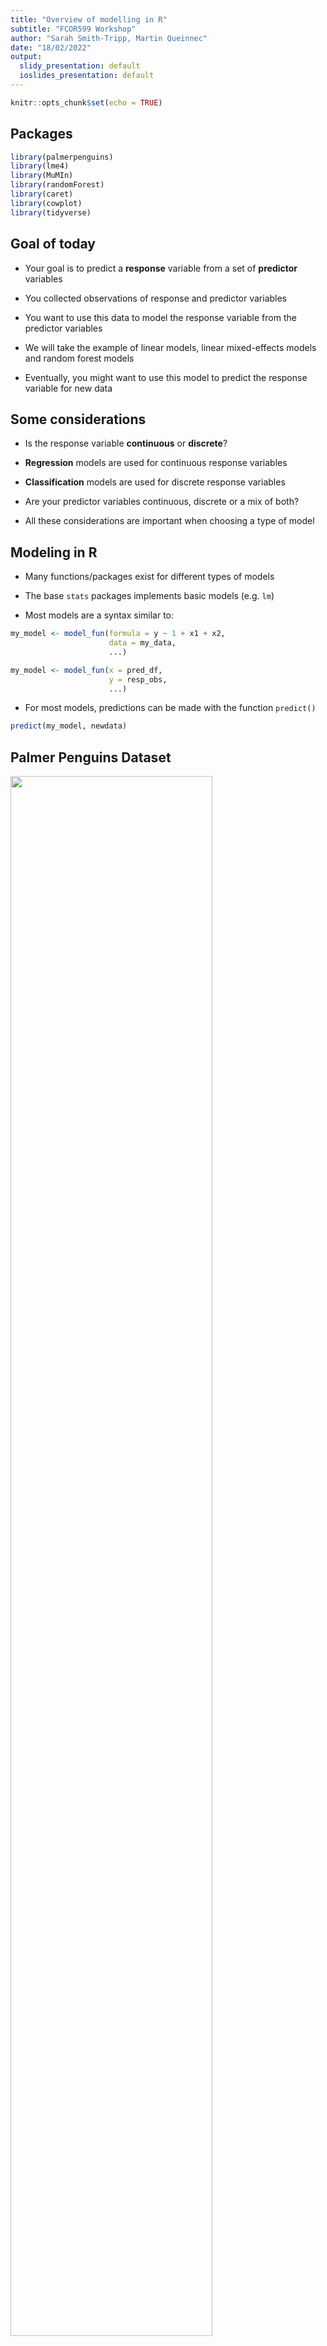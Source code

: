 ```yaml
---
title: "Overview of modelling in R"
subtitle: "FCOR599 Workshop"
author: "Sarah Smith-Tripp, Martin Queinnec"
date: "18/02/2022"
output:
  slidy_presentation: default
  ioslides_presentation: default
---
```


```r
knitr::opts_chunk$set(echo = TRUE)
```

## Packages 

```r
library(palmerpenguins)
library(lme4)
library(MuMIn)
library(randomForest)
library(caret)
library(cowplot)
library(tidyverse)
```

## Goal of today 

- Your goal is to predict a **response** variable from a set of **predictor** variables

- You collected observations of response and predictor variables

- You want to use this data to model the response variable from the predictor variables

- We will take the example of linear models, linear mixed-effects models and random forest models

- Eventually, you might want to use this model to predict the response variable for new data

## Some considerations

- Is the response variable **continuous** or **discrete**? 

- **Regression** models are used for continuous response variables

- **Classification** models are used for discrete response variables

- Are your predictor variables continuous, discrete or a mix of both? 

- All these considerations are important when choosing a type of model

## Modeling in R

- Many functions/packages exist for different types of models

- The base `stats` packages implements basic models (e.g. `lm`)

- Most models are a syntax similar to: 

```r
my_model <- model_fun(formula = y ~ 1 + x1 + x2, 
                      data = my_data, 
                      ...)

my_model <- model_fun(x = pred_df, 
                      y = resp_obs, 
                      ...)
```

- For most models, predictions can be made with the function `predict()`

```r
predict(my_model, newdata)
```

## Palmer Penguins Dataset

![](https://allisonhorst.github.io/palmerpenguins/reference/figures/lter_penguins.png){width=80%}
![](https://allisonhorst.github.io/palmerpenguins/reference/figures/culmen_depth.png){width=80%}

```r
dat <- penguins %>% 
  filter(across(.cols = everything(), ~!is.na(.x)))
```

```r
head(dat)
```

## Linear model

- Let's assume that there is a linear relationship between body mass and bill / flipper dimensions

$Y_{i} = a + \sum_{i}^{u} b_{i} \times X_{i}$


```r
my_lm_model <- lm(body_mass_g ~ 1 + bill_length_mm + bill_depth_mm + flipper_length_mm, 
   data = dat)

summary(my_lm_model)
par(mfrow = c(2, 2))
plot(my_lm_model)
par(mfrow = c(1,1))
```

## Linear model with random effects
- Random effects can fit either a random intercept or random slope
- Adjust for issues of spatial temporal corellation
- use a slight different structure 

## Why perform random effects?
- we assume that there will be variability in the relationship as a component of random effect
- look at the data 

```r
ggplot(dat, aes(body_mass_g, group = species )) + geom_density(aes(fill= species),alpha = 0.4) + theme_bw()

```

## Building random effect models 
```r
my_random_intercept_model <- lmer(body_mass_g ~   bill_length_mm + (1|species), data = dat)
my_random_slope_model <- lmer(body_mass_g ~   bill_length_mm + (bill_length_mm|species), data = dat)
dat$predict_random <- predict(my_random_slope_model)

ggplot(dat, aes(group = species, color = species)) + geom_point(aes(x = bill_length_mm, y = body_mass_g)) + 
  geom_line(aes(bill_length_mm, predict_random)) + theme_bw()
```

## Summarizing outputs of mixed models

```r
summary(my_random_slope_model)
summary(my_random_intercept_model)
```

## Checking model fits 

```r
Model_Checking_data <- dat %>% 
  mutate(fit = fitted(my_random_intercept_model),
         resid_mod= resid(my_random_intercept_model),
         theorectical_quantiles = ppoints(resid_mod),
         sample_quantiles = sort(rnorm(length(resid_mod), mean(resid_mod), sd(resid_mod))))

qqplot_test <- ggplot(Model_Checking_data) + geom_point(aes(
  sample_quantiles, theorectical_quantiles
)) + theme_bw()

resid_graph <-  ggplot(Model_Checking_data) + 
  geom_point(aes(fit, resid_mod, color = species)) + geom_abline(aes(intercept = 0, slope = 0)) + theme_bw()
plot_grid(qqplot_test, resid_graph, rel_widths = c(1, 1.5))
```

## Comparing Models with Likelihood Ratio Tests

```r
anova(my_random_slope_model, my_random_intercept_model)

MuMIn::r.squaredGLMM(my_random_intercept_model)
### R2m is fixed effects only , R2c is mixed + random 

```

-Nakagawa, S., Johnson, P.C.D., Schielzeth, H., 2017. The coefficient of determination R2 and intra-class correlation coefficient from generalized linear mixed-effects models revisited and expanded. Journal of The Royal Society Interface 14, 20170213. https://doi.org/10.1098/rsif.2017.0213


## Random Forest models

- Random Forest is a type of model that can be used for both regression and classification 

- Forest of decision trees that split the data into subgroups

For a given tree: 

- A **random** sample of the observations is taken

- At each node, **mtry** predictor variables are **randomly** selected and the tree splits the data so that resulting subsgroups are as different from each other as possible and observations falling in the same subgroup are as similar to each other as possible

- If a new observation is ran through the tree, a prediction is made

- We can calculate an out-of-bag error (OOB) on the observations left out. 

Considering the forest: 

- We can run a new observation through all the trees in the forest

- A prediction will be made for this observation by averaging (regression) or taking the most common predicted value (classification)


![](https://www.tibco.com/sites/tibco/files/media_entity/2021-05/random-forest-diagram.svg){width=80%}

## Random Forest - Regression

Let's assume that we want to predict the **body mass** of each penguin based on species, bill length, bill depth, flipper length, sex and the island where the penguin was observed. 

```r
predictor_vars <- dat %>%
  select(species, bill_length_mm, bill_depth_mm, flipper_length_mm, sex, island)

rf_body_mass <- randomForest(x = predictor_vars, 
                             y = dat$body_mass_g)

rf_body_mass
```

What do `Mean of squared residuals` and `% Var explained` mean? 

- Residuals (error): $y_{i} - \hat{y}_{i}$

- Mean square error: $MSE = \frac{\sum{(y_{i} - \hat{y}_{i})^{2}}}{n}$

- Root mean square error: $RMSE = \sqrt{\frac{\sum{(y_{i} - \hat{y}_{i})^{2}}}{n}}$

- Coefficient of determination (i.e. variance explained): $R^{2} = 1 - \frac{\sum{(y_{i} - \hat{y}_{i})^{2}}}{\sum{(y_{i} - \overline{y})^{2}}}$

In the random forest output, these accuracy metrics are calculated from the **out-of-bag data**

## Random Forest - Regression

```r
# Calculate our own summary metrics
obs_pred_df <- data.frame(obs = rf_body_mass$y, 
                          pred = rf_body_mass$predicted)

obs_pred_df <- obs_pred_df %>%
  mutate(residual = obs - pred)

head(obs_pred_df)

# The caret package has functions to calculate R2 and RMSE
obs_pred_df %>%
  summarize(R2 = caret::R2(pred = pred, obs = obs), 
            RMSE = caret::RMSE(pred = pred, obs = obs), 
            ME = mean(residual), 
            MAE = mean(abs(residual)))

# Scatterplot of observed VS predicted values
ggplot(obs_pred_df, aes(x = obs, y = pred)) + 
  geom_point() + 
  geom_abline(linetype = "dashed", color = "red") + 
  coord_equal() + 
  theme_bw() + 
  labs(x = "Observed body mass (g)", 
       y = "Predicted body mass (g)")
```

## Random Forest - Classification

- Let's assume that we want to predict the **species** 

- You need to make sure that the response variable is a **factor** (categorical data)

```r
predictor_vars <- dat %>%
  select(island, bill_length_mm, bill_depth_mm, flipper_length_mm, sex, body_mass_g)

rf_species <- randomForest(x = predictor_vars, 
                             y = dat$species)

rf_species

OA = sum(diag(rf_species$confusion)) / nrow(dat)

(1 - OA)*100

```

## Random Forest - Variable importance

- It is possible to derive a measure of variable importance from a random forest model

- If all the observations for a given predictor variable are permuted, what is the impact on the accuracy of the model? 

```r
importance(rf_body_mass)

varImpPlot(rf_body_mass)
```

```r
importance(rf_species)

varImpPlot(rf_species)
```

## Save a model 

- Once you have developed a model, you can save it as an RDS file (R object)

```r
readr::save_rds(my_model, file = "path/to/directory/my_model.rds")
```

- You can restore it later on: 

```r
my_model <- readr::read_rds("path/to/directory/my_model.rds")
```

## Make predictions for new data

- We have another data frame with new observations of the predictor variables

- What is the predicted body mass? 

```r
new_obs <- readr::read_rds("../data/new_obs_penguins.rds")

head(new_obs)
```

```r
predict(rf_body_mass, new_obs)
```

## Mapped predictions - Stem density example

- We can also have gridded predictor variables

```r
raster_pred_vars <- terra::rast("../data/r_pred_vars.tif")

raster_pred_vars

terra::plot(terra::subset(raster_pred_vars, c("p95", "cov_2m")))
```

- We load a random forest model predicting stem density for the lidar metrics

```r
rf_dens <- readr::read_rds("../data/rf_dens.rds")

rf_dens
```

- The function `terra::predict` can be used to apply the model across the gridded predictor variables

```r
map_dens <- terra::predict(raster_pred_vars, 
                           rf_dens)

terra::plot(map_dens)
```

## Questions? 

